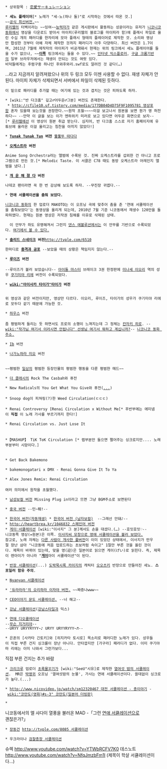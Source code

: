  * 상위항목 : [[恋愛サーキュレーション]]


 * '''세노 플레이어'''[* 노래가 "세-노(하나 둘)"로 시작하는 것에서 따온 것.]
 ~~[http://www.ruliweb.com/mypi/mypi.htm?id=skan9015 공식 최신버전.]~~
 [[루리웹]]의 터벡이라는 ~~잉여~~[[능력자]]가 같은 게시판에서 활동하는 성문이라는 유저가 [[니코니코동화]]에서 영상을 다운로드 받아서 마이피(루리웹의 블로그를 마이피라 함)에 플래시 파일로 올린 수십 개의 패러디를 한자리에 모아 플래시 형태의 플레이어로 제작한 것. 소리와 영상만 합성한 것부터 아예 자체 제작한 것까지 패러디가 아주 다양하다. 최신 버전은 1.7이며, 2011년 7월에 제작자의 마이피가 비공개돼서 현재는 위의 링크에서 세노 플레이어를 들을 수가 없으나, ~~[http://pds22.egloos.com/pds/201102/20/42/SenoP1.7.swf/ '''이쪽'''] 링크에서는 들을 수 있다.~~ [[인터넷 익스플로러]], [[구글 크롬]]기반의 일부 브라우저에서는 재생이 안되는 것도 여럿 있다.
 비덕들에게는 후렴구중 하나인 후와후와리.swf로도 알려진 것 같다(…)

...라고 지금까지 알려져왔으나 위의 두 링크 모두 이젠 사용할 수 없다. 재생 자체가 안 된다. 마이피 자체가 삭제되면서 서버에서 파일이 삭제된 듯하다.

 이 밑으로 패러디를 추가할 때는 여기에 있는 것과 겹치는 것은 피하도록 하자. 

 * [wiki:"반 다크홈" 깊고♂어두운♂그분] 버전도 존재한다.
  * [[http://cfile10.uf.tistory.com/media/177DB04D4D75F9F1095781 영상포함]] 혼자 있을때 보는것을 권장한다.~~원작 초월~~~~이걸 보고나서 원본을 보면 뭔가 영 허전하다~~ --만약 이 글을 보는 이가 엔하위키 미러로 보고 있다면 어두운 화면으로 보자--[* [[루리웹]]에선 이 영상이 원본 취급 받는다. 심지어, 반 다크홈 스스로 자기 홈페이지에 유튜브에 올라온 이걸 올리고는 칭찬을 아끼지 않았다!]

 * '''[[Tunak Tunak Tun]] 버전''' [http://heartbrea.kr/trashcan/554478 뚫뚫뚜 따다다]

 * '''[[오케스트라]] 버전'''
 {{{#!html
<iframe title="YouTube video player" width="480" height="390" src="http://www.youtube.com/embed/qtH09qWkQ2c" frameborder="0" allowfullscreen></iframe>}}}

 Anime Song Orchestra라는 앨범에 수록된 것. 진짜 오케스트라를 섭외한 건 아니고 프로그램으로 만든 것.[* Melodic Taste. 이 서클은 C78 때도 동방 오케스트라 어레인지 앨범을 냈다.] 

 * '''[[개 운 해 졌 다]] 버전'''
 {{{#!html
<object classid='clsid:d27cdb6e-ae6d-11cf-96b8-444553540000' codebase='http://download.macromedia.com/pub/shockwave/cabs/flash/swflash.cab#version=9,0,0,0'  id='NFPlayer31848' width='500' height='408'><param name='movie' value='http://serviceapi.nmv.naver.com/flash/NFPlayer.swf?vid=0DDC804D1F289F2849CE7E65F922C8F76942&outKey=V12612e3e018af7ebcb6529717e6f14f6a6fabfc6f8efee97e79b29717e6f14f6a6fa' /><param name='wmode' value='transparent' /><param name='allowScriptAccess' value='always' /><param name='allowFullScreen' value='true' /><embed src='http://serviceapi.nmv.naver.com/flash/NFPlayer.swf?vid=0DDC804D1F289F2849CE7E65F922C8F76942&outKey=V12612e3e018af7ebcb6529717e6f14f6a6fabfc6f8efee97e79b29717e6f14f6a6fa' wmode='transparent' width='500' height='408' allowScriptAccess='always' name='NFPlayer31848' id='NFPlayer31848' allowFullScreen='true' type='application/x-shockwave-flash' /></object>}}}

 나데코 팬이라면 꼭 한 번 감상해 보도록 하자. --무진장 귀엽다.--

 * '''연애 서큘레이션을 춤춰 보았다.'''

 [[니코니코 동화]]의 한 업로더 MAKOTO는 이 오프닝 곡에 맞추어 춤을 춘 '연애 서큘레이션을 춤춰보았다'는 동영상을 올리게 되는데, 2010년 7월 기준 니코동에서 재생수 120만을 돌파하였다. 현재는 원본 영상은 저작권 침해를 이유로 삭제된 상태.

   이 안무가 하도 유명해져서 그런지 [[댄스 에볼루션]]에서는 이 안무를 기반으로 수록되었다. [http://tvple.com/5721 여기에서 볼 수 있다.]


 * '''[[솔리드 스네이크]] 버전 '''[[http://tvple.com/6510]]

 한마디로 '''[[충격과 공포]]''' --보았을 때의 상황은 책임지지 않는다.--

 * '''[[루이즈]] 버전'''
 {{{#!html
<object width="640" height="390"><embed src="http://www.youtube.com/v/eemcEEj6-mU?fs=1&amp;hl=ko_KR&amp;rel=0&amp;hd=1" type="application/x-shockwave-flash" width="640" height="390" allowscriptaccess="always" allowfullscreen="true"></embed></object>
}}}
 --루이즈가 불러 보았습니다-- [[아이돌 마스터]] 브레이크 3권 한정판에 [[미나세 이오리]] 역의 성우 [[쿠기미야 리에]] 버전이 수록되었다.

 * '''[[wiki:"아이사카 타이가"타이가]] 버전'''
  {{{#!html
<object width="640" height="360"><param name="movie" value="//www.youtube.com/v/6l4gzRLzURI?hl=ko_KR&amp;version=3"></param><param name="allowFullScreen" value="true"></param><param name="allowscriptaccess" value="always"></param><embed src="//www.youtube.com/v/6l4gzRLzURI?hl=ko_KR&amp;version=3" type="application/x-shockwave-flash" width="640" height="360" allowscriptaccess="always" allowfullscreen="true"></embed></object>}}}

 위 영상과 같은 버전이지만, 영상만 다르다. 이오리, 루이즈, 타이가의 성우가 쿠기미야 리에로 모두다 같기 때문에 가능한 것.

 * [[하우스]] 버전
 {{{#!html
<iframe width="480" height="390" src="http://www.youtube.com/embed/SbNg0kP4wvU" frameborder="0" allowfullscreen></iframe>
}}}
 좀 평범하게 들리는 듯 하면서도 프로의 소행이 느껴지는데 그 정체는 [[칸자키 히로]]. --[[wiki:"작가님 여기서 이러시면 안됩니다" 선생님 여기서 뭐하고 계십니까?]]-- [http://www.nicovideo.jp/watch/sm9587347 니코니코 동화 주소.]

 * [[Ib]] 버전
{{{#!html
 <iframe width="720" height="438" src="http://serviceapi.nmv.naver.com/flash/convertIframeTag.nhn?vid=24E11EA276C351FA62AB9DFF478B8CDDBB0B&outKey=V1274a6e1502025d52d0eba6b3d1a47100729afc74627c6d6ccb0ba6b3d1a47100729" frameborder="no" scrolling="no"></iframe>
}}}

 * [[나가노하라 미오]] 버전

 {{{#!html
<object classid='clsid:d27cdb6e-ae6d-11cf-96b8-444553540000' codebase='http://download.macromedia.com/pub/shockwave/cabs/flash/swflash.cab#version=9,0,0,0'  id='NFPlayer68846' width='500' height='408'><param name='movie' value='http://serviceapi.nmv.naver.com/flash/NFPlayer.swf?vid=E1CE316457FE251D26BC5B6D9C178BE30775&outKey=V1210763eb871444aec22530ea1becddfbcb9a41f7620d8a7643b530ea1becddfbcb9' /><param name='wmode' value='transparent' /><param name='allowScriptAccess' value='always' /><param name='allowFullScreen' value='true' /><embed src='http://serviceapi.nmv.naver.com/flash/NFPlayer.swf?vid=E1CE316457FE251D26BC5B6D9C178BE30775&outKey=V1210763eb871444aec22530ea1becddfbcb9a41f7620d8a7643b530ea1becddfbcb9' wmode='transparent' width='500' height='408' allowScriptAccess='always' name='NFPlayer68846' id='NFPlayer68846' allowFullScreen='true' type='application/x-shockwave-flash' /></object>
}}}
 ~~평범한 [[일상]]의 평범한 등장인물의 평범한 행동을 다룬 평범한 매드~~

 * [[더 클래시]]의 Rock The Casbah와 퓨전

 {{{#!html
<iframe width="560" height="315" src="http://www.youtube.com/embed/oYwnE0iiRAI" frameborder="0" allowfullscreen></iframe>
}}}

 * New Radicals의 You Get What You Give와 퓨전([[...]])
 {{{#!html
<iframe width="560" height="315" src="http://www.youtube.com/embed/xgJTsXDNJp4" frameborder="0" allowfullscreen></iframe>
}}}
 * Snoop dog이 피쳐링(?)한 Weed Circulation(ㄷㄷㄷ)
 {{{#!html
<iframe width="560" height="315" src="http://www.youtube.com/embed/eEoMI9BwHp4" frameborder="0" allowfullscreen></iframe>
}}}
 * Renai Controversy [Renai Circulation x Without Me[* 후반부에는 에미넴이 '''직접''' 이 노래 가사를 부르기까지 한다!]
 {{{#!html
<iframe width="640" height="360" src="http://www.youtube.com/embed/BfQODvUTLVg?feature=player_detailpage" frameborder="0" allowfullscreen></iframe>
}}}
 * Renai Circulation vs. Just Lose It
 {{{#!html
<iframe width="640" height="360" src="http://www.youtube.com/embed/t48raqh-V8c?feature=player_detailpage" frameborder="0" allowfullscreen></iframe>
}}}
 
 *【MASHUP】 TiK ToK Circulation [* 랩부분만 들으면 쩔어주는 싱크로지만.... 노래부분부터 시망이다.] 
 {{{#!html
<object width="560" height="315"><param name="movie" value="http://www.youtube.com/v/E1cAbaS1ugE?version=3&amp;hl=ko_KR"></param><param name="allowFullScreen" value="true"></param><param name="allowscriptaccess" value="always"></param><embed src="http://www.youtube.com/v/E1cAbaS1ugE?version=3&amp;hl=ko_KR" type="application/x-shockwave-flash" width="560" height="315" allowscriptaccess="always" allowfullscreen="true"></embed></object>}}}
 
 * Get Back Bakemono 
 {{{#!html
<object width="560" height="315"><param name="movie" value="http://www.youtube.com/v/SubphiWYcEE?version=3&amp;hl=ko_KR"></param><param name="allowFullScreen" value="true"></param><param name="allowscriptaccess" value="always"></param><embed src="http://www.youtube.com/v/SubphiWYcEE?version=3&amp;hl=ko_KR" type="application/x-shockwave-flash" width="560" height="315" allowscriptaccess="always" allowfullscreen="true"></embed></object>}}}
 * bakemonogatari x DMX - Renai Gonna Give It To Ya
 {{{#!html
<iframe width="560" height="315" src="http://www.youtube.com/embed/5Q6lgzzfPS4" frameborder="0" allowfullscreen></iframe>
}}}
 * Alex Jones Remix: Renai Circulation
 {{{#!html
<object width="560" height="315"><param name="movie" value="//www.youtube.com/v/ODZE5peUfWQ?version=3&amp;hl=ko_KR"></param><param name="allowFullScreen" value="true"></param><param name="allowscriptaccess" value="always"></param><embed src="//www.youtube.com/v/ODZE5peUfWQ?version=3&amp;hl=ko_KR" type="application/x-shockwave-flash" width="560" height="315" allowscriptaccess="always" allowfullscreen="true"></embed></object>
}}}
 여러 의미에서 원작을 초월했다.

 * [http://heartbrea.kr/1089485 남성보컬 버전] Missing Plug in이라고 뜨면 그냥 BGM주소로 보면된다

 * [http://www.youtube.com/watch?v=YOeY6TAZltA 중국 버전] --민~풰!--

 * [http://cfile23.uf.tistory.com/media/2020DE184C74EC6342DA61 한국어 버전(자동재생)] * [http://tvple.com/61051 한국어 버전 (남자보컬)]  --그래선 안돼♪--
 * [[http://heartbrea.kr/1046832 스페인어 버전]]
 * [http://heartbrea.kr/1027515 게이♡서큘레이션] [wiki:"이사지" 그 분]께서도 손을 대셨다.(…) --호잇호잇♡-- 
 니코동쪽 영상(=원본)은 이쪽. [http://www.nicovideo.jp/watch/sm10232912 이사지씨 모창으로 영애 서큘레이션을 불러 보았다.]
 참고로, 노래 자체는 [http://www.nicovideo.jp/watch/sm9952936 다른 사람이 개사한 풀버전]이 이미 있었던 상태에서, 이사지가 만우절 장난 삼아 "니코동에 처음 업로드하는 초보처럼 속이고" 1절만 부른 것을 올린 것이다. 제목이 바뀌어 있는데, 맞을 영(迎)은 일본어로 읽으면 게이(げい)로 읽힌다. 즉, 제목이 렌아이가 아니라 "'''[[게이]]'''아이 서큘레이션"이 된다.

 * [http://blog.naver.com/yegi0307/30125352663 반장 서큘레이션](...) [[도박묵시록 카이지]]의 캐릭터 [[오오츠키]] 반장으로 만들어진 세노. '''스포일러 함유 주의'''.

 * [http://heartbrea.kr/1333192 Nyanyan 서큘레이션]

 * [http://serviceapi.nmv.naver.com/flash/NFPlayer.swf?vid=304C1ABD0F3E2085FB0E1D9AE05AEE797F8B&outKey=V12107a42fc8cde30c22a4aaac45aa20d9c9982a515e7900fc49a4aaac45aa20d9c99 '듀라라라'의 오리하라 이자야 버전.] ~~짜증나www~~

 * [http://pds19.egloos.com/pds/201202/15/98/MonDo_CEO.swf  CEO이야기 문도 서큘레이션.] --너 해고--

 * [http://youtu.be/mUZ1F6r90fA 강남 서큘레이션]([[강남스타일]]과 믹스)

 * [http://youtu.be/pjqwBxNXRys8 연애 디오큘레이션]
 --[[무슨 지거리야]]--
 --URYY URYYRYYY~♪ URYY URYYRYYY~♬--

 * 은혼의 [사카타 긴토키]와 [히지카타 토시로] 목소리로 패러디한 노래가 있다. 성우들이 직접 부른 건지 싱크롤이 장난 아니다. 안타깝지만 [가구라] 패러디가 없다. 이미 쿠기야마 리에는 이미 나와서 그런가보다...
직접 부른 건지는 추가 바람

 * [[크리크루]] 업로더 [[초록물꼬기]]가 [wiki:"SeeU"시유]로 제작한 [http://mitssi.crecrew.net/2495 열여섯 밤의 서큘레이션].  MR은 [[박앵귀]] 오프닝 '열여섯밤의 눈물', 가사는 연애 서큘레이션이다. 쓸데없이 싱크로가 높다.(...) 

 * [[http://www.nicovideo.jp/watch/sm12320467 대전 서큘레이션 - 총이야기]] - [[wiki:"코만도(영화)#s-3" 코만도(일본어 더빙판)]]

 * {{{#!html
<iframe title="YouTube video player" class="youtube-player" type="text/html" width="425" height="349" src="http://www.youtube.com/embed/KqBddLYuvjM?rel=0" frameborder="0" allowFullScreen></iframe>
}}}
니코동에서의 엘 샤다이 열풍을 불러온 MAD -「그런 [[연애 서큘레이션]]으로 괜찮은가?」

 * [[장동건]] [[http://tvple.com/8085 서큘레이션]] 

 * 우크라이나 [http://tvple.com/118674 검찰총장 서큘레이션]

슈렉 http://www.youtube.com/watch?v=YTWbRCFV7K0
데스노트 http://www.youtube.com/watch?v=NfqJmzbFm1I (제목이 학살 서큘레이션이다...)

